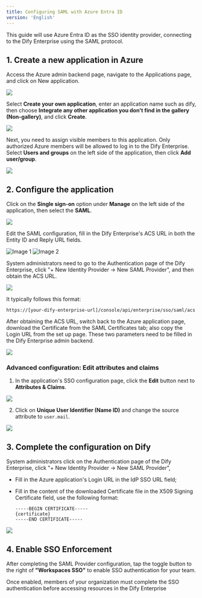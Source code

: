 ```yaml
---
title: Configuring SAML with Azure Entra ID
version: 'English'
---
```


This guide will use Azure Entra ID as the SSO identity provider, connecting to the Dify Enterprise using the SAML protocol.

## 1. Create a new application in Azure

Access the Azure admin backend page, navigate to the Applications page, and click on New application.

![](https://assets-docs.dify.ai/2024/11/4f52715ff661e6c9430af09b4b2a4736.png)

Select **Create your own application**, enter an application name such as dify, then choose **Integrate any other application you don't find in the gallery (Non-gallery)**, and click **Create**.

![](https://assets-docs.dify.ai/2024/11/b823ecfaa94d18ba0ac794cc0290dc7f.png)

Next, you need to assign visible members to this application. Only authorized Azure members will be allowed to log in to the Dify Enterprise. Select **Users and groups** on the left side of the application, then click **Add user/group**.

![](https://assets-docs.dify.ai/2024/11/ed3c6f5de21c75e2261bf05d055ffb9e.png)

## 2. Configure the application

Click on the **Single sign-on** option under **Manage** on the left side of the application, then select the **SAML**.

![](https://assets-docs.dify.ai/2024/11/7a5f653e751bf20c01c7eb53cc79ddde.png)

Edit the SAML configuration, fill in the Dify Enterprise's ACS URL in both the Entity ID and Reply URL fields.

<div style={{ display: 'flex', gap: '20px' }}>
  <Frame>
    <img src="https://assets-docs.dify.ai/2024/11/639bb89e402f8f20078d6c7a14ca0297.png" alt="Image 1" />
  </Frame>
  <Frame>
    <img src="https://assets-docs.dify.ai/2024/11/236a4995e4fe338d12b41993fc237611.png" alt="Image 2" />
  </Frame>
</div>

System administrators need to go to the Authentication page of the Dify Enterprise, click "+ New Identity Provider → New SAML Provider", and then obtain the ACS URL.

![](https://assets-docs.dify.ai/2024/11/f66303a3902d7fff58c76228f6485386.png)

It typically follows this format:

```url
https://[your-dify-enterprise-url]/console/api/enterprise/sso/saml/acs
```

After obtaining the ACS URL, switch back to the Azure application page, download the Certificate from the SAML Certificates tab; also copy the Login URL from the set up page. These two parameters need to be filled in the Dify Enterprise admin backend.

![](https://assets-docs.dify.ai/2024/11/ab7e3bd7067858ec4627d1d863244e81.png)

### Advanced configuration: Edit attributes and claims

1. In the application's SSO configuration page, click the **Edit** button next to **Attributes & Claims**.

![](https://assets-docs.dify.ai/2024/11/97a46bf1b5264ef72ad4b202fdf2a772.png)

2. Click on **Unique User Identifier (Name ID)** and change the source attribute to `user.mail`.

![](https://assets-docs.dify.ai/2024/11/183dd293f17f87081ac4c2390b583fb0.png)

## 3. Complete the configuration on Dify

System administrators click on the Authentication page of the Dify Enterprise, click "+ New Identity Provider → New SAML Provider",
- Fill in the Azure application's Login URL in the IdP SSO URL field;
- Fill in the content of the downloaded Certificate file in the X509 Signing Certificate field, use the following format:

   ```certificate
   -----BEGIN CERTIFICATE-----
   {certificate}
   -----END CERTIFICATE-----
   ```

![](https://assets-docs.dify.ai/2024/11/556e3d68efbc742711e4313534a2e95c.png)

## 4. Enable SSO Enforcement

After completing the SAML Provider configuration, tap the toggle button to the right of **"Workspaces SSO"** to enable SSO authentication for your team. 

Once enabled, members of your organization must complete the SSO authentication before accessing resources in the Dify Enterprise
